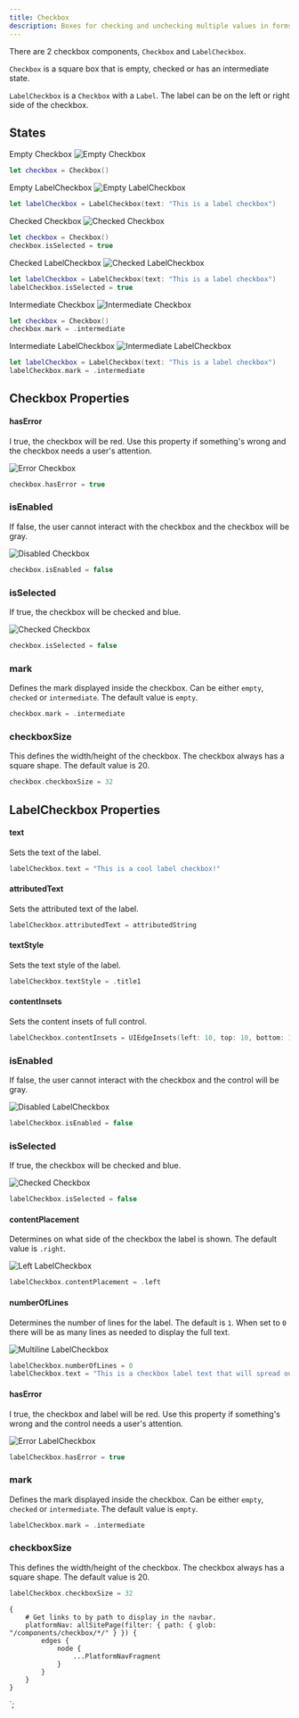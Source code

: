 ```yaml
---
title: Checkbox
description: Boxes for checking and unchecking multiple values in forms.
---
```



<ComponentHeader data={props.data} />

There are 2 checkbox components, `Checkbox` and `LabelCheckbox`.

`Checkbox` is a square box that is empty, checked or has an intermediate state.

`LabelCheckbox` is a `Checkbox` with a `Label`. The label can be on the left or right side of the checkbox.

## States

Empty Checkbox ![Empty Checkbox](/img/ios/checkbox_empty.png 'Empty Checkbox')

```swift
let checkbox = Checkbox()
```

Empty LabelCheckbox ![Empty LabelCheckbox](/img/ios/labelcheckbox_empty.png 'Empty LabelCheckbox')

```swift
let labelCheckbox = LabelCheckbox(text: "This is a label checkbox")
```

Checked Checkbox ![Checked Checkbox](/img/ios/checkbox_checked.png 'Checked Checkbox')

```swift
let checkbox = Checkbox()
checkbox.isSelected = true
```

Checked LabelCheckbox ![Checked LabelCheckbox](/img/ios/labelcheckbox_checked.png 'Checked LabelCheckbox')

```swift
let labelCheckbox = LabelCheckbox(text: "This is a label checkbox")
labelCheckbox.isSelected = true
```

Intermediate Checkbox ![Intermediate Checkbox](/img/ios/checkbox_intermediate.png 'Intermediate Checkbox')

```swift
let checkbox = Checkbox()
checkbox.mark = .intermediate
```

Intermediate LabelCheckbox ![Intermediate LabelCheckbox](/img/ios/labelcheckbox_intermediate.png 'Intermediate Checkbox')

```swift
let labelCheckbox = LabelCheckbox(text: "This is a label checkbox")
labelCheckbox.mark = .intermediate
```

## Checkbox Properties

#### hasError

I true, the checkbox will be red. Use this property if something's wrong and the checkbox needs a user's attention.

![Error Checkbox](/img/ios/checkbox_error.png 'Error Checkbox')

```swift
checkbox.hasError = true
```

### isEnabled

If false, the user cannot interact with the checkbox and the checkbox will be gray.

![Disabled Checkbox](/img/ios/checkbox_disabled.png 'Disabled Checkbox')

```swift
checkbox.isEnabled = false
```

### isSelected

If true, the checkbox will be checked and blue.

![Checked Checkbox](/img/ios/checkbox_checked.png 'Checked Checkbox')

```swift
checkbox.isSelected = false
```

### mark

Defines the mark displayed inside the checkbox. Can be either `empty`, `checked` or `intermediate`. The default value is `empty`.

```swift
checkbox.mark = .intermediate
```

### checkboxSize

This defines the width/height of the checkbox. The checkbox always has a square shape. The default value is 20.

```swift
checkbox.checkboxSize = 32
```

## LabelCheckbox Properties

#### text

Sets the text of the label.

```swift
labelCheckbox.text = "This is a cool label checkbox!"
```

#### attributedText

Sets the attributed text of the label.

```swift
labelCheckbox.attributedText = attributedString
```

#### textStyle

Sets the text style of the label.

```swift
labelCheckbox.textStyle = .title1
```

#### contentInsets

Sets the content insets of full control.

```swift
labelCheckbox.contentInsets = UIEdgeInsets(left: 10, top: 10, bottom: 10, right: 10)
```

### isEnabled

If false, the user cannot interact with the checkbox and the control will be gray.

![Disabled LabelCheckbox](/img/ios/labelcheckbox_disabled.png 'Disabled LabelCheckbox')

```swift
labelCheckbox.isEnabled = false
```

### isSelected

If true, the checkbox will be checked and blue.

![Checked Checkbox](/img/ios/checkbox_checked.png 'Checked Checkbox')

```swift
labelCheckbox.isSelected = false
```

#### contentPlacement

Determines on what side of the checkbox the label is shown. The default value is `.right`.

![Left LabelCheckbox](/img/ios/labelcheckbox_left.png 'Left LabelCheckbox')

```swift
labelCheckbox.contentPlacement = .left
```

#### numberOfLines

Determines the number of lines for the label. The default is `1`. When set to `0` there will be as many lines as needed to display the full text.

![Multiline LabelCheckbox](/img/ios/labelcheckbox_multiline.png 'Multiline LabelCheckbox')

```swift
labelCheckbox.numberOfLines = 0
labelCheckbox.text = "This is a checkbox label text that will spread out over multiple lines because this text is too big to fit on one line"
```

#### hasError

I true, the checkbox and label will be red. Use this property if something's wrong and the control needs a user's attention.

![Error LabelCheckbox](/img/ios/labelcheckbox_error.png 'Error LabelCheckbox')

```swift
labelCheckbox.hasError = true
```

### mark

Defines the mark displayed inside the checkbox. Can be either `empty`, `checked` or `intermediate`. The default value is `empty`.

```swift
labelCheckbox.mark = .intermediate
```

### checkboxSize

This defines the width/height of the checkbox. The checkbox always has a square shape. The default value is 20.

```swift
labelCheckbox.checkboxSize = 32
```

    {
        # Get links to by path to display in the navbar.
        platformNav: allSitePage(filter: { path: { glob: "/components/checkbox/*/" } }) {
            edges {
                node {
                    ...PlatformNavFragment
                }
            }
        }
    }
`;
